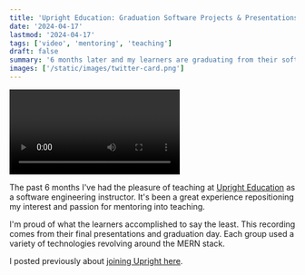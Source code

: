 ```yaml
---
title: 'Upright Education: Graduation Software Projects & Presentations (Oct 2023 Cohort)'
date: '2024-04-17'
lastmod: '2024-04-17'
tags: ['video', 'mentoring', 'teaching']
draft: false
summary: '6 months later and my learners are graduating from their software bootcamp cohort at Upright Education where I teach. Recorded on their final day presenting their projects.'
images: ['/static/images/twitter-card.png']
---
```


<Video
  url="https://www.youtube.com/embed/5fAwdbDwpYA?si=ldBapGQNiYPScgy3"
  title="Upright Education: Graduation Software Projects & Presentations (Oct 2023 Cohort)"
/>

The past 6 months I've had the pleasure of teaching at [Upright Education](https://uprighted.com) as a software engineering instructor. It's been a great experience repositioning my interest and passion for mentoring into teaching.

I'm proud of what the learners accomplished to say the least. This recording comes from their final presentations and graduation day. Each group used a variety of technologies revolving around the MERN stack.

I posted previously about [joining Upright here](/blog/joining-upright-education-part-time-software-engineering-instructor).
